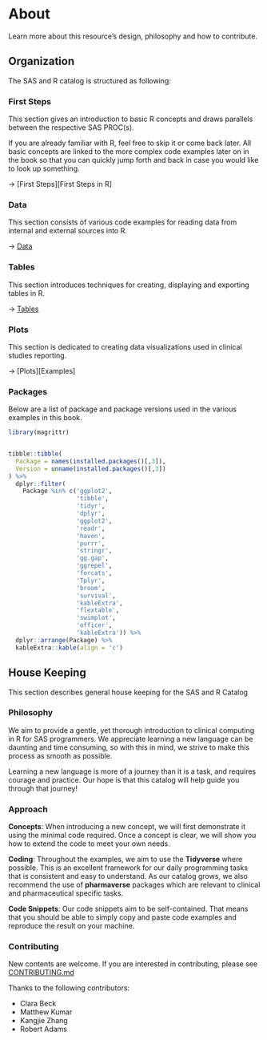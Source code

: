 # About 

Learn more about this resource's design, philosophy and how to contribute. 

## Organization

The SAS and R catalog is structured as following:

### First Steps

This section gives an introduction to basic R concepts and draws parallels between the respective SAS PROC(s).

If you are already familiar with R, feel free to skip it or come back later. All basic concepts are linked to the more complex code examples later on in the book so that you can quickly jump forth and back in case you would like to look up something.

$\rightarrow$ [First Steps][First Steps in R]

### Data

This section consists of various code examples for reading data from internal and external sources into R.

$\rightarrow$ [Data][Data]

### Tables

This section introduces techniques for creating, displaying and exporting tables in R.

$\rightarrow$ [Tables][Tables]

### Plots

This section is dedicated to creating data visualizations used in clinical studies reporting.

$\rightarrow$ [Plots][Examples]

### Packages

Below are a list of package and package versions used in the various examples in this book.

```r
library(magrittr)


tibble::tibble(
  Package = names(installed.packages()[,3]),
  Version = unname(installed.packages()[,3])
) %>%
  dplyr::filter(
    Package %in% c('ggplot2',
                   'tibble',
                   'tidyr',
                   'dplyr',
                   'ggplot2',
                   'readr',
                   'haven',
                   'purrr',
                   'stringr',
                   'gg.gap',
                   'ggrepel',
                   'forcats',
                   'Tplyr',
                   'broom',
                   'survival',
                   'kableExtra',
                   'flextable',
                   'swimplot',
                   'officer',
                   'kableExtra')) %>%
  dplyr::arrange(Package) %>%
  kableExtra::kable(align = 'c')
```


## House Keeping

This section describes general house keeping for the SAS and R Catalog

### Philosophy

We aim to provide a gentle, yet thorough introduction to clinical computing in R for SAS programmers. We appreciate learning a new language can be daunting and time consuming, so with this in mind, we strive to make this process as smooth as possible.

Learning a new language is more of a journey than it is a task, and requires courage and practice. Our hope is that this catalog will help guide you through that journey!

### Approach

**Concepts**: When introducing a new concept, we will first demonstrate it using the minimal code required. Once a concept is clear, we will show you how to extend the code to meet your own needs.

**Coding**: Throughout the examples, we aim to use the **Tidyverse** where possible. This is an excellent framework for our daily programming tasks that is consistent and easy to understand. As our catalog grows, we also recommend the use of **pharmaverse** packages which are relevant to clinical and pharmaceutical specific tasks.

**Code Snippets**: Our code snippets aim to be self-contained. That means that you should be able to simply copy and paste code examples and reproduce the result on your machine.

### Contributing
New contents are welcome. If you are interested in contributing, please see [CONTRIBUTING.md](https://github.com/Bayer-Group/sas2r/blob/main/CONTRIBUTING.md)

Thanks to the following contributors:

* Clara Beck
* Matthew Kumar
* Kangjie Zhang
* Robert Adams

